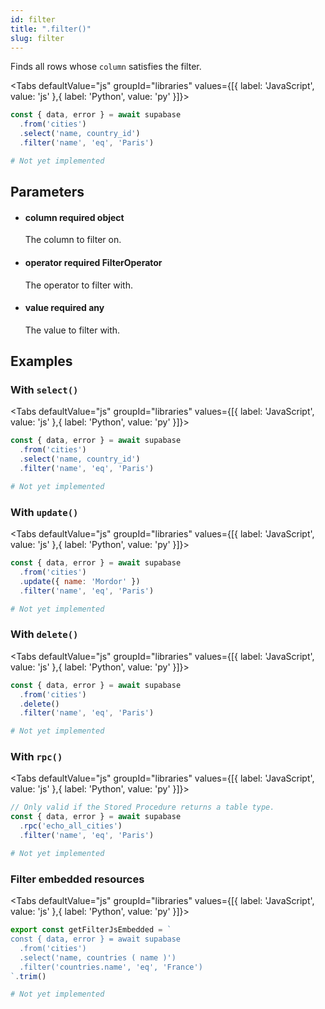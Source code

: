 ```yaml
---
id: filter
title: ".filter()"
slug: filter
---
```



Finds all rows whose `column` satisfies the filter.

<Tabs
  defaultValue="js"
  groupId="libraries"
  values={[{ label: 'JavaScript', value: 'js' },{ label: 'Python', value: 'py' }]}>

<TabItem value="js">

```js
const { data, error } = await supabase
  .from('cities')
  .select('name, country_id')
  .filter('name', 'eq', 'Paris')
```


</TabItem>
<TabItem value="py">

```py
# Not yet implemented
```


</TabItem>

</Tabs>

## Parameters


<ul className="method-list-group">
  
<li className="method-list-item">
  <h4 className="method-list-item-label">
    <span className="method-list-item-label-name">
      column
    </span>
    <span className="method-list-item-label-badge required">
      required
    </span>
    <span className="method-list-item-validation">
      object
    </span>
  </h4>
  <div class="method-list-item-description">

The column to filter on.
  
  </div>
  
</li>


<li className="method-list-item">
  <h4 className="method-list-item-label">
    <span className="method-list-item-label-name">
      operator
    </span>
    <span className="method-list-item-label-badge required">
      required
    </span>
    <span className="method-list-item-validation">
      FilterOperator
    </span>
  </h4>
  <div class="method-list-item-description">

The operator to filter with.
  
  </div>
  
</li>


<li className="method-list-item">
  <h4 className="method-list-item-label">
    <span className="method-list-item-label-name">
      value
    </span>
    <span className="method-list-item-label-badge required">
      required
    </span>
    <span className="method-list-item-validation">
      any
    </span>
  </h4>
  <div class="method-list-item-description">

The value to filter with.
  
  </div>
  
</li>

</ul>














## Examples

### With `select()`



<Tabs
  defaultValue="js"
  groupId="libraries"
  values={[{ label: 'JavaScript', value: 'js' },{ label: 'Python', value: 'py' }]}>

<TabItem value="js">

```js
const { data, error } = await supabase
  .from('cities')
  .select('name, country_id')
  .filter('name', 'eq', 'Paris')
```


</TabItem>
<TabItem value="py">

```py
# Not yet implemented
```


</TabItem>

</Tabs>

### With `update()`



<Tabs
  defaultValue="js"
  groupId="libraries"
  values={[{ label: 'JavaScript', value: 'js' },{ label: 'Python', value: 'py' }]}>

<TabItem value="js">

```js
const { data, error } = await supabase
  .from('cities')
  .update({ name: 'Mordor' })
  .filter('name', 'eq', 'Paris')
```


</TabItem>
<TabItem value="py">

```py
# Not yet implemented
```


</TabItem>

</Tabs>

### With `delete()`



<Tabs
  defaultValue="js"
  groupId="libraries"
  values={[{ label: 'JavaScript', value: 'js' },{ label: 'Python', value: 'py' }]}>

<TabItem value="js">

```js
const { data, error } = await supabase
  .from('cities')
  .delete()
  .filter('name', 'eq', 'Paris')
```


</TabItem>
<TabItem value="py">

```py
# Not yet implemented
```


</TabItem>

</Tabs>

### With `rpc()`



<Tabs
  defaultValue="js"
  groupId="libraries"
  values={[{ label: 'JavaScript', value: 'js' },{ label: 'Python', value: 'py' }]}>

<TabItem value="js">

```js
// Only valid if the Stored Procedure returns a table type.
const { data, error } = await supabase
  .rpc('echo_all_cities')
  .filter('name', 'eq', 'Paris')
```


</TabItem>
<TabItem value="py">

```py
# Not yet implemented
```


</TabItem>

</Tabs>

### Filter embedded resources



<Tabs
  defaultValue="js"
  groupId="libraries"
  values={[{ label: 'JavaScript', value: 'js' },{ label: 'Python', value: 'py' }]}>

<TabItem value="js">

```js
export const getFilterJsEmbedded = `
const { data, error } = await supabase
  .from('cities')
  .select('name, countries ( name )')
  .filter('countries.name', 'eq', 'France')
`.trim()
```


</TabItem>
<TabItem value="py">

```py
# Not yet implemented
```


</TabItem>

</Tabs>